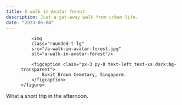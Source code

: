 ```yaml
---
title: A walk in Avatar forest
description: Just a get-away walk from urban life.
date: "2023-06-04"
---
```



<div class="md:container md:mx-auto box-border p-8 border-0 bg-slate-50 dark:bg-slate-800">
    <figure class="rounded-lg shadow-2xl">

        <img 
        class="rounded-t-lg" 
        src="/a-walk-in-avatar-forest.jpg" 
        alt="a-walk-in-avatar-forest"/>

        <figcaption class="px-3 py-0 text-left text-xs dark:bg-transparent">
            Bukit Brown Cemetary, Singapore.
        </figcaption>
    </figure>    
</div>

What a short trip in the afternoon.